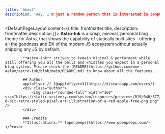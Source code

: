 ```yaml
---
title: 'About'
description: 'Hey. I'm just a random person that is interested in computer stuff. This is a port of astro-ink that I used for this blog website.'
---
```



<DefaultPageLayout content={{ title: frontmatter.title, description: frontmatter.description }}>
    <Prose>
            **Astro-Ink** is a crisp, minimal, personal blog theme for Astro, that shows the capability of statically built sites - offering all the goodness and DX of the modern JS ecosystem without actually shipping any JS by default.

            **Astro-ink** strives to remain minimal & performant while still offering you all the bells and whistles you expect in a personal blog system. Please check the [README](https://github.com/one-aalam/astro-ink/blob/main/README.md) to know about all the features. 

            ## Author
            appleflyer // [@appleflyerv3](https://discordapp.com/users/)
            <div class="author">
                <img class="rounded-full" width="160" src="https://static.vecteezy.com/system/resources/previews/019/040/577/original/an-8-bit-retro-styled-pixel-art-illustration-of-a-red-apple-free-png.png" />
            </div>

            ### Credits
            **Illustrations:** [openpeeps](https://www.openpeeps.com/)
    </Prose>
</DefaultPageLayout>


